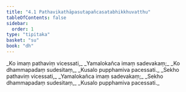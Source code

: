 ```yaml
---
title: "4.1 Pathavikathāpasutapañcasatabhikkhuvatthu"
tableOfContents: false
sidebar:
  order: 1
type: "tipitaka"
basket: "su"
book: "dh"
---
```



<DynamicBreadcrumb />

<Division number="44" book="dh" bookNo="18" page="19">

<Paragraph number="48" type="verses" book="dh">
_Ko imaṃ pathaviṃ vicessati,_  
_Yamalokañca imaṃ sadevakaṃ;_  
_Ko dhammapadaṃ sudesitaṃ,_  
_Kusalo pupphamiva pacessati._  

</Paragraph>

</Division>
<Division number="45" book="dh" bookNo="18" page="19">

<Paragraph number="49" type="verses" book="dh">
_Sekho pathaviṃ vicessati,_  
_Yamalokañca imaṃ sadevakaṃ;_  
_Sekho dhammapadaṃ sudesitaṃ,_  
_Kusalo pupphamiva pacessati._
</Paragraph>
</Division>